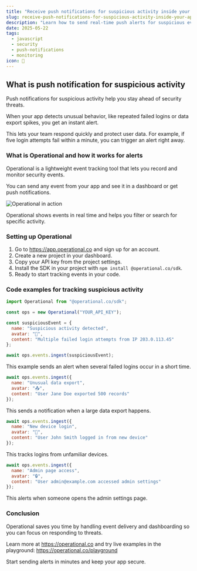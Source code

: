 ```yaml
---
title: "Receive push notifications for suspicious activity inside your app with JavaScript"
slug: receive-push-notifications-for-suspicious-activity-inside-your-app-with-javascript
description: "Learn how to send real-time push alerts for suspicious events in your app using Operational and JavaScript for improved security."
date: 2025-05-22
tags:
  - javascript
  - security
  - push-notifications
  - monitoring
icon: 🚨
---
```


## What is push notification for suspicious activity

Push notifications for suspicious activity help you stay ahead of security threats.

When your app detects unusual behavior, like repeated failed logins or data export spikes, you get an instant alert.

This lets your team respond quickly and protect user data. For example, if five login attempts fail within a minute, you can trigger an alert right away.


### What is Operational and how it works for alerts

Operational is a lightweight event tracking tool that lets you record and monitor security events.

You can send any event from your app and see it in a dashboard or get push notifications.

![Operational in action](https://operational.co/images/misc/ops-usage2.jpg)

Operational shows events in real time and helps you filter or search for specific activity.


### Setting up Operational

1. Go to https://app.operational.co and sign up for an account.
2. Create a new project in your dashboard.
3. Copy your API key from the project settings.
4. Install the SDK in your project with `npm install @operational.co/sdk`.
5. Ready to start tracking events in your code.


### Code examples for tracking suspicious activity

```javascript
import Operational from "@operational.co/sdk";

const ops = new Operational("YOUR_API_KEY");

const suspiciousEvent = {
  name: "Suspicious activity detected",
  avatar: "🚨",
  content: "Multiple failed login attempts from IP 203.0.113.45"
};

await ops.events.ingest(suspiciousEvent);
```
This example sends an alert when several failed logins occur in a short time.

```javascript
await ops.events.ingest({
  name: "Unusual data export",
  avatar: "📤",
  content: "User Jane Doe exported 500 records"
});
```
This sends a notification when a large data export happens.

```javascript
await ops.events.ingest({
  name: "New device login",
  avatar: "🔑",
  content: "User John Smith logged in from new device"
});
```
This tracks logins from unfamiliar devices.

```javascript
await ops.events.ingest({
  name: "Admin page access",
  avatar: "🔒",
  content: "User admin@example.com accessed admin settings"
});
```
This alerts when someone opens the admin settings page.


### Conclusion

Operational saves you time by handling event delivery and dashboarding so you can focus on responding to threats.

Learn more at https://operational.co and try live examples in the playground: https://operational.co/playground

Start sending alerts in minutes and keep your app secure.